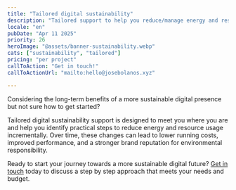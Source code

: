 ```yaml
---
title: "Tailored digital sustainability"
description: "Tailored support to help you reduce/manage energy and resource usage in your digital operations"
locale: "en"
pubDate: "Apr 11 2025"
priority: 26
heroImage: "@assets/banner-sustainability.webp"
cats: ["sustainability", "tailored"]
pricing: "per project"
callToAction: "Get in touch!"
callToActionUrl: "mailto:hello@josebolanos.xyz"

---
```


Considering the long-term benefits of a more sustainable digital presence but not sure how to get started?

Tailored digital sustainability support is designed to meet you where you are and help you identify practical steps to reduce energy and resource usage incrementally. Over time, these changes can lead to lower running costs, improved performance, and a stronger brand reputation for environmental responsibility.

Ready to start your journey towards a more sustainable digital future? <a href={frontmatter.callToActionUrl}>Get in touch</a> today to discuss a step by step approach that meets your needs and budget.
